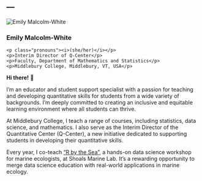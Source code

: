 ---
---

::: {.grid}

::: {.g-col-6}

<div class="bio-card">
  <img src="images/EMW.jpg" alt="Emily Malcolm-White">
    <h3>Emily Malcolm-White</h3>
    <p class="pronouns"><i>(she/her)</i></p>
    <p>Interim Director of Q-Center</p>
    <p>Faculty, Department of Mathematics and Statistics</p>
    <p>Middlebury College, Middlebury, VT, USA</p>
</div>

:::

::: {.g-col-6}

**Hi there!** 👋

I’m an educator and student support specialist with a passion for teaching and developing quantitative skills for students from a wide variety of backgrounds. I’m deeply committed to creating an inclusive and equitable learning environment where all students can thrive.

At Middlebury College, I teach a range of courses, including statistics, data science, and mathematics. I also serve as the Interim Director of the Quantitative Center (Q-Center), a new initiative dedicated to supporting students in developing their quantitative skills.

Every year, I co-teach [“R by the Sea”](https://quantmarineecolab.github.io/r-by-the-sea/), a hands-on data science workshop for marine ecologists, at Shoals Marine Lab. It’s a rewarding opportunity to merge data science education with real-world applications in marine ecology. 

:::

:::
